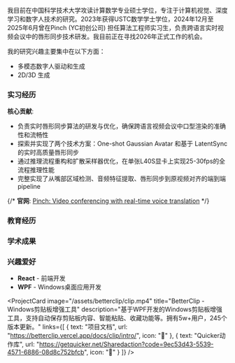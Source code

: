 
<PersonalInfo
  name="Dongyu Liu"
  nameCn="刘东宇"
  role="Master student in Computer Vision & Deep Learning"
  affiliation="University of Science and Technology of China, Hefei, Anhui"
  email="ld020519@mail.ustc.edu.cn"
  github="https://github.com/ceastld"
/>

我目前在中国科学技术大学攻读计算数学专业硕士学位，专注于计算机视觉、深度学习和数字人技术的研究。2023年获得USTC数学学士学位，2024年12月至2025年6月曾在Pinch (YC初创公司) 担任算法工程师实习生，负责跨语言实时视频会议中的唇形同步技术研发。我目前正在寻找2026年正式工作的机会。

我的研究兴趣主要集中在以下方面：
- 多模态数字人驱动和生成
- 2D/3D 生成

### 实习经历

<ExperienceItem
  image="/assets/org/pinch.png"
  institution="Pinch (YC初创公司)"
  period="2024.12 - 2025.6"
  position="算法工程师实习生 - 跨语言实时视频会议中的唇形同步技术"
  link="/pinch"
/>

**核心贡献**:
- 负责实时唇形同步算法的研发与优化，确保跨语言视频会议中口型渲染的准确性和流畅性
- 探索并实现了两个技术方案：One-shot Gaussian Avatar 和基于 LatentSync 的实时高质量唇形同步
- 通过推理流程重构和扩散采样器优化，在单张L40S显卡上实现25-30fps的全流程推理性能
- 完整实现了从嘴部区域检测、音频特征提取、唇形同步到原视频对齐的端到端pipeline

{/* **官网**: [Pinch: Video conferencing with real-time voice translation](https://www.ycombinator.com/companies/pinch) */}


### 教育经历

<ExperienceItem
  image="/assets/org/ustc_icon.png"
  institution="中国科学技术大学"
  period="2023.9 - 至今"
  position="数学学院 | 计算数学（硕士在读）"
/>

<ExperienceItem
  image="/assets/org/ustc_icon.png"
  institution="中国科学技术大学"
  period="2019.9 - 2023.7"
  position="少年班学院 | 数学专业（学士学位）"
/>


### 学术成果

<AcademicPaper
  image="/assets/papers/learn2control.gif"
  title="Constructing Diffusion Avatar with Learnable Embeddings"
  authors="Xuan Gao, Jingtao Zhou, Dongyu Liu, Yuqi Zhou, Juyong Zhang"
  institution="SIGGRAPH Asia, 2025"
  paper="https://arxiv.org/abs/2503.15809"
  page="https://ustc3dv.github.io/Learn2Control/"
  code=""
/>

<AcademicPaper
  image="/assets/papers/swapform4d.gif"
  title="SwapFrom4D: Realistic Video Head Swapping with 4D Neural Gaussian Field"
  authors="Jingtao Zhou, Xuan Gao, Dongyu Liu, Junhui Hou, Yudong Guo, Juyong Zhang"
  institution="Under Review"
  paper=""
  page=""
  code=""
/>

<AcademicPaper
  image="/assets/papers/survey.png"
  title="Multi-Modal Digital Human Modeling, Synthesis, and Driving: A Survey"
  authors="Xuan Gao, Dongyu Liu, Juyong Zhang"
  institution="Journal of Image and Graphics"
  paper="https://www.cjig.cn/zh/article/doi/10.11834/jig.230649/"
  page=""
  code=""
/>

### 兴趣爱好

- **React** - 前端开发
- **WPF** - Windows桌面应用开发

<ProjectCard
  image="/assets/betterclip/clip.mp4"
  title="BetterClip - Windows剪贴板增强工具"
  description="基于WPF开发的Windows剪贴板增强工具，支持自动保存剪贴板内容、智能粘贴、收藏功能等。拥有5w+用户，245个版本更新。"
  links={[
    { text: "项目文档", url: "https://betterclip.vercel.app/docs/clip/intro/", icon: "📖" },
    { text: "Quicker动作库", url: "https://getquicker.net/Sharedaction?code=9ec53d43-5539-4571-6886-08d8c752bfcb", icon: "🔗" }
  ]}
/>

